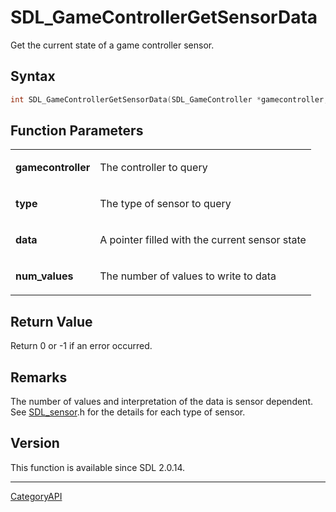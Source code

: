 = SDL_GameControllerGetSensorData =

Get the current state of a game controller sensor.

== Syntax ==

<syntaxhighlight lang='c'>
int SDL_GameControllerGetSensorData(SDL_GameController *gamecontroller, SDL_SensorType type, float *data, int num_values);
</syntaxhighlight>

== Function Parameters ==

{|
|'''gamecontroller'''
|The controller to query
|-
|'''type'''
|The type of sensor to query
|-
|'''data'''
|A pointer filled with the current sensor state
|-
|'''num_values'''
|The number of values to write to data
|}

== Return Value ==

Return 0 or -1 if an error occurred.

== Remarks ==

The number of values and interpretation of the data is sensor dependent.
See [[SDL_sensor]].h for the details for each type of sensor.

== Version ==

This function is available since SDL 2.0.14.

----
[[CategoryAPI]]


